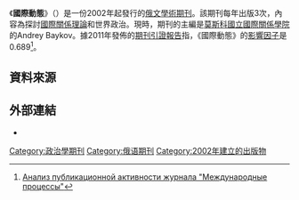 {{Infobox journal
| title = 國際動態<br/>Международные процессы<br/>International Trends
| cover = 
| editor = Andrey Baykov
| discipline = [[國際關係|國際關係]]
| language = [[俄文|俄文]]
| formernames =
| abbreviation = Int. Trends
| publisher = 國際關係學術教育論壇
| country = 俄羅斯
| frequency = 三期刊
| history = 2002年至今
| openaccess =
| license =
| impact = 0.689
| impact-year = 2011
| website = http://intertrends.ru/
| link1 =
| link1-name =
| link2 =
| link2-name =
| JSTOR =
| OCLC =
| LCCN =
| CODEN =
| ISSN = 1728-2756
| eISSN = 1811-2773
}}

《'''國際動態'''》（{{lang|en|International Trends}}）是一份2002年起發行的[[俄文|俄文]][[學術期刊|學術期刊]]。該期刊每年出版3次，內容為探討[[國際關係理論|國際關係理論]]和世界政治。現時，期刊的主編是[[莫斯科國立國際關係學院|莫斯科國立國際關係學院]]的Andrey Baykov。據2011年發佈的[[期刊引證報告|期刊引證報告]]指，《國際動態》的[[影響因子|影響因子]]是0.689<ref>[http://elibrary.ru/title_profile.asp?id=8837 Анализ публикационной активности журнала "Международные процессы"]</ref>。

== 資料來源 ==
{{reflist}}

== 外部連結 ==
* {{Official|1=http://intertrends.ru/}}

[[Category:政治學期刊|Category:政治學期刊]]
[[Category:俄语期刊|Category:俄语期刊]]
[[Category:2002年建立的出版物|Category:2002年建立的出版物]]
{{Academic-journal-stub}}